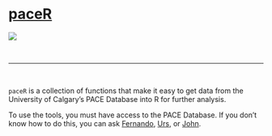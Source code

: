 <br><br>

# [paceR <i class="fa fa-github"></i>](https://github.com/camposfa/paceR)

![](figures/r-packages/paceR.jpg)

<br>
<hr>
<br>

`paceR` is a collection of functions that make it easy to get data from the University of Calgary's PACE Database into R for further analysis.

To use the tools, you must have access to the PACE Database. If you don't know how to do this, you can ask [Fernando](mailto:facampos@ucalgary.ca), [Urs](mailto:urs.kalbitzer@ucalgary.ca), or [John](mailto:jaddicot@ucalgary.ca).